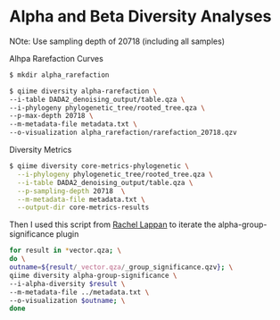 # Alpha and Beta Diversity Analyses

NOte: Use sampling depth of 20718 (including all samples)

Alhpa Rarefaction Curves

```bash
$ mkdir alpha_rarefaction

$ qiime diversity alpha-rarefaction \
--i-table DADA2_denoising_output/table.qza \
--i-phylogeny phylogenetic_tree/rooted_tree.qza \
--p-max-depth 20718 \
--m-metadata-file metadata.txt \
--o-visualization alpha_rarefaction/rarefaction_20718.qzv
```


Diversity Metrics

```bash
$ qiime diversity core-metrics-phylogenetic \
  --i-phylogeny phylogenetic_tree/rooted_tree.qza \
  --i-table DADA2_denoising_output/table.qza \
  --p-sampling-depth 20718  \
  --m-metadata-file metadata.txt \
  --output-dir core-metrics-results
```

Then I used this script from [Rachel Lappan](https://rachaellappan.github.io/VL-QIIME2-analysis/alpha-and-beta-diversity.html) to iterate the alpha-group-significance plugin

```bash
for result in *vector.qza; \
do \
outname=${result/_vector.qza/_group_significance.qzv}; \
qiime diversity alpha-group-significance \
--i-alpha-diversity $result \
--m-metadata-file ../metadata.txt \
--o-visualization $outname; \
done
```


